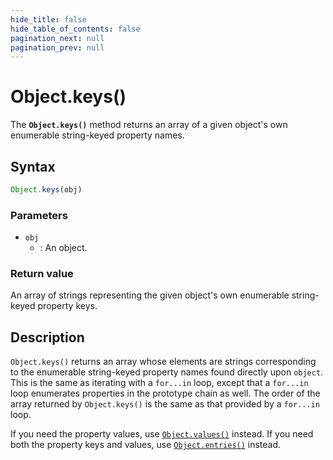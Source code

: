 ```yaml
---
hide_title: false
hide_table_of_contents: false
pagination_next: null
pagination_prev: null
---
```

# Object.keys()

The **`Object.keys()`** method returns an array of a given object's own enumerable string-keyed property names.

## Syntax

```js
Object.keys(obj)
```

### Parameters

- `obj`
  - : An object.

### Return value

An array of strings representing the given object's own enumerable string-keyed property keys.

## Description

`Object.keys()` returns an array whose elements are strings corresponding to the enumerable string-keyed property names found directly upon `object`. This is the same as iterating with a `for...in` loop, except that a `for...in` loop enumerates properties in the prototype chain as well. The order of the array returned by `Object.keys()` is the same as that provided by a `for...in` loop.

If you need the property values, use [`Object.values()`](../../globals/Object/values.md) instead. If you need both the property keys and values, use [`Object.entries()`](../../globals/Object/entries.md) instead.
